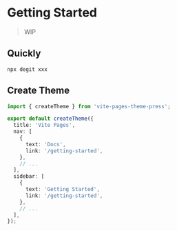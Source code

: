 # Getting Started

> WIP

## Quickly

```shell
npx degit xxx
```

## Create Theme

```ts title="<root>/pages/_theme.ts"
import { createTheme } from 'vite-pages-theme-press';

export default createTheme({
  title: 'Vite Pages',
  nav: [
    {
      text: 'Docs',
      link: '/getting-started',
    },
    // ...
  ],
  sidebar: [
    {
      text: 'Getting Started',
      link: '/getting-started',
    },
    // ...
  ],
});
```
